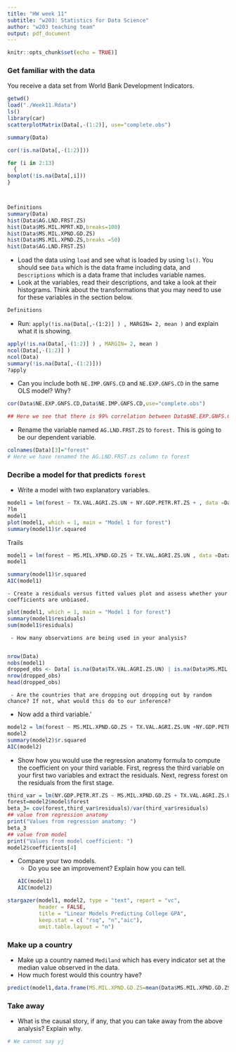 ```yaml
---
title: "HW week 11"
subtitle: "w203: Statistics for Data Science"
author: "w203 teaching team"
output: pdf_document
---
```


```r
knitr::opts_chunk$set(echo = TRUE)]
```

### Get familiar with the data
You receive a data set from World Bank Development Indicators. 

```r
getwd()
load("./Week11.Rdata")
ls()
library(car)
scatterplotMatrix(Data[,-(1:2)], use="complete.obs")
```

```r
summary(Data)
```


```r
cor(!is.na(Data[,-(1:2)]))

for (i in 2:13)
  {
boxplot(!is.na(Data[,i]))
}



Definitions
summary(Data)
hist(Data$AG.LND.FRST.ZS)
hist(Data$MS.MIL.MPRT.KD,breaks=100)
hist(Data$MS.MIL.XPND.GD.ZS)
hist(Data$MS.MIL.XPND.ZS,breaks =50)
hist(Data$AG.LND.FRST.ZS)
```
  - Load the data using `load` and see what is loaded by using `ls()`. You should see `Data` which is the data frame including data, and `Descriptions` which is a data frame that includes variable names. 
  - Look at the variables, read their descriptions, and take a look at their histograms. Think about the transformations that you may need to use for these variables in the section below. 
```r
Definitions
```
  
  - Run: `apply(!is.na(Data[,-(1:2)] ) , MARGIN= 2, mean )` and explain what it is showing.

```r
apply(!is.na(Data[,-(1:2)] ) , MARGIN= 2, mean )
ncol(Data[,-(1:2)] )
ncol(Data)
summary(!is.na(Data[,-(1:2)]))
?apply

```
  - Can you include both `NE.IMP.GNFS.CD` and `NE.EXP.GNFS.CD` in the same OLS model? Why?
```r
cor(Data$NE.EXP.GNFS.CD,Data$NE.IMP.GNFS.CD,use="complete.obs")

## Here we see that there is 99% correlation between Data$NE.EXP.GNFS.CD,Data$NE.IMP.GNFS.CD. This mean it will not satisify our no Multicolinearity assumption

```
  - Rename the variable named `AG.LND.FRST.ZS` to `forest.` This is going to be our dependent variable.
```r
colnames(Data)[3]="forest"
# Here we have renamed the AG.LND.FRST.zs column to forest
```

### Decribe a model for that predicts `forest`

  - Write a model with two explanatory variables. 
```r
model1 = lm(forest ~ TX.VAL.AGRI.ZS.UN + NY.GDP.PETR.RT.ZS + , data =Data, na.action = na.omit)
?lm
model1
plot(model1, which = 1, main = "Model 1 for forest")
summary(model1)$r.squared
```
 
 Trails  
```r
model1 = lm(forest ~ MS.MIL.XPND.GD.ZS + TX.VAL.AGRI.ZS.UN , data =Data, na.action = na.omit)
model1

summary(model1)$r.squared
AIC(model1)
```
   
    - Create a residuals versus fitted values plot and assess whether your coefficients are unbiased.
    
```r
plot(model1, which = 1, main = "Model 1 for forest")
summary(model1$residuals)
sum(model1$residuals)
```
     - How many observations are being used in your analysis? 
     
```r
nrow(Data)
nobs(model1)
dropped_obs <- Data[ is.na(Data$TX.VAL.AGRI.ZS.UN) | is.na(Data$MS.MIL.XPRT.KD) | is.na(Data$forest),]
nrow(dropped_obs)
head(dropped_obs)

```
     - Are the countries that are dropping out dropping out by random chance? If not, what would this do to our inference? 
  - Now add a third variable.'
```r
model2 = lm(forest ~ MS.MIL.XPND.GD.ZS + TX.VAL.AGRI.ZS.UN +NY.GDP.PETR.RT.ZS , data =Data, na.action = na.omit)
model2
summary(model2)$r.squared
AIC(model2)

```
  - Show how you would use the regression anatomy formula to compute the coefficient on your third variable.  First, regress the third variable on your first two variables and extract the residuals.  Next, regress forest on the residuals from the first stage.
  
```r
third_var = lm(NY.GDP.PETR.RT.ZS ~ MS.MIL.XPND.GD.ZS + TX.VAL.AGRI.ZS.UN , data= model2$model,na.action = na.omit )
forest=model2$model$forest
beta_3= cov(forest,third_var$residuals)/var(third_var$residuals)
## value from regression anatomy
print("Values from regression anatomy: ")
beta_3
## value from model
print("Values from model coefficient: ") 
model2$coefficients[4]
```
  - Compare your two models.
      - Do you see an improvement? Explain how you can tell.
```r
AIC(model1)
AIC(model2)
```

```r
stargazer(model1, model2, type = "text", report = "vc",
          header = FALSE,
          title = "Linear Models Predicting College GPA",
          keep.stat = c( "rsq", "n","aic"),
          omit.table.layout = "n")
```
### Make up a country

  - Make up a country named `Mediland` which has every indicator set at the median value observed in the data. 
  - How much forest would this country have?
    
```r
predict(model1,data.frame(MS.MIL.XPND.GD.ZS=mean(Data$MS.MIL.XPND.GD.ZS,na.rm = TRUE),TX.VAL.AGRI.ZS.UN =mean(Data$TX.VAL.AGRI.ZS.UN,na.rm = TRUE )))

```
### Take away

  - What is the causal story, if any, that you can take away from the above analysis? Explain why.

```r
# We cannot say yj

```